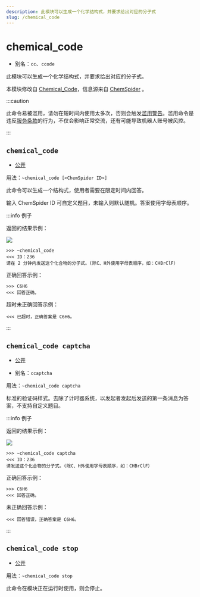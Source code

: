 ```yaml
---
description: 此模块可以生成一个化学结构式，并要求给出对应的分子式
slug: /chemical_code
---
```


# chemical_code

- 别名：`cc`、`ccode`

此模块可以生成一个化学结构式，并要求给出对应的分子式。

本模块修改自 [Chemical_Code](https://github.com/lunarbunnys/Chemical_Code)，信息源来自 [ChemSpider](https://www.chemspider.com/) 。

:::caution

此命令易被滥用，请勿在短时间内使用太多次，否则会触发[滥用警告](/docs/abuse_warning)。滥用命令是违反[服务条款](https://bot.teahouse.team/wiki/服务条款)的行为，不仅会影响正常交流，还有可能导致机器人账号被风控。

:::

## `chemical_code`

- [公开](permissions)

用法：`~chemical_code [<ChemSpider ID>]`

此命令可以生成一个结构式，使用者需要在限定时间内回答。

输入 ChemSpider ID 可自定义题目，未输入则默认随机。答案使用字母表顺序。

:::info 例子

返回的结果示例：

![](https://bot-cdn.teahouse.team/thumb/9/9b/Benzene.png/300px-Benzene.png)


```
>>> ~chemical_code
<<< ID：236
请在 2 分钟内发送这个化合物的分子式。(除C、H外使用字母表顺序，如：CHBrClF）
```

正确回答示例：

```
>>> C6H6
<<< 回答正确。
```

超时未正确回答示例：

```
<<< 已超时，正确答案是 C6H6。
```

:::

## `chemical_code captcha`

- [公开](permissions)

- 别名：`ccaptcha`

用法：`~chemical_code captcha`

标准的验证码样式。去除了计时器系统，以发起者发起后发送的第一条消息为答案，不支持自定义题目。

:::info 例子

返回的结果示例：

![](https://bot-cdn.teahouse.team/thumb/9/9b/Benzene.png/300px-Benzene.png)

```
>>> ~chemical_code captcha
<<< ID：236
请发送这个化合物的分子式。(除C、H外使用字母表顺序，如：CHBrClF）
```

正确回答示例：

```
>>> C6H6
<<< 回答正确。
```

未正确回答示例：

```
<<< 回答错误，正确答案是 C6H6。
```

:::

## `chemical_code stop`

- [公开](permissions)

用法：`~chemical_code stop`

此命令在模块正在运行时使用，则会停止。
